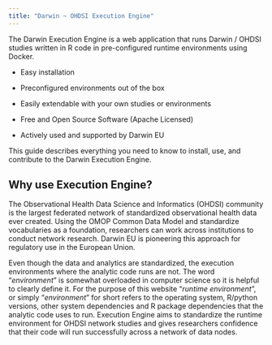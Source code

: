 ```yaml
---
title: "Darwin ~ OHDSI Execution Engine"
---
```


The Darwin Execution Engine is a web application that runs Darwin / OHDSI studies written in R code in pre-configured runtime environments using Docker.

-   Easy installation

-   Preconfigured environments out of the box

-   Easily extendable with your own studies or environments

-   Free and Open Source Software (Apache Licensed)

-   Actively used and supported by Darwin EU

This guide describes everything you need to know to install, use, and contribute to the Darwin Execution Engine.

## Why use Execution Engine?

The Observational Health Data Science and Informatics (OHDSI) community is the largest federated network of standardized observational health data ever created. Using the OMOP Common Data Model and standardize vocabularies as a foundation, researchers can work across institutions to conduct network research. Darwin EU is pioneering this approach for regulatory use in the European Union.

Even though the data and analytics are standardized, the execution environments where the analytic code runs are not. The word "*environment*" is somewhat overloaded in computer science so it is helpful to clearly define it. For the purpose of this website "*runtime environment*", or simply "*environment*" for short refers to the operating system, R/python versions, other system dependencies and R package dependencies that the analytic code uses to run. Execution Engine aims to standardize the runtime environment for OHDSI network studies and gives researchers confidence that their code will run successfully across a network of data nodes.

## 
